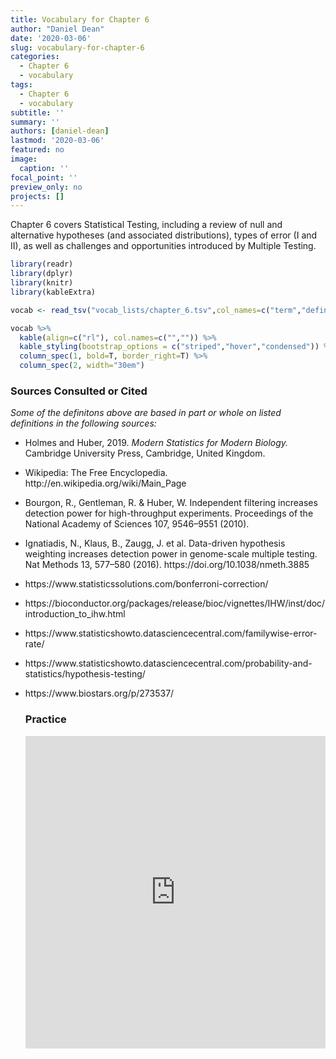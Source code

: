 ```yaml
---
title: Vocabulary for Chapter 6
author: "Daniel Dean"
date: '2020-03-06'
slug: vocabulary-for-chapter-6
categories:
  - Chapter 6
  - vocabulary
tags:
  - Chapter 6
  - vocabulary
subtitle: ''
summary: ''
authors: [daniel-dean]
lastmod: '2020-03-06'
featured: no
image:
  caption: ''
focal_point: ''
preview_only: no
projects: []
---
```

  
  Chapter 6 covers Statistical Testing, including a review of null and alternative hypotheses (and associated distributions), types of error (I and II), as well as challenges and opportunities introduced by Multiple Testing. 

```r
library(readr)
library(dplyr)
library(knitr)
library(kableExtra)
```

```r
vocab <- read_tsv("vocab_lists/chapter_6.tsv",col_names=c("term","definition")) 

vocab %>% 
  kable(align=c("rl"), col.names=c("","")) %>%
  kable_styling(bootstrap_options = c("striped","hover","condensed")) %>%
  column_spec(1, bold=T, border_right=T) %>%
  column_spec(2, width="30em")
```

### Sources Consulted or Cited

*Some of the definitons above are based in part or whole on listed definitions in the following sources:*
  
  - Holmes and Huber, 2019. *Modern Statistics for Modern Biology.* Cambridge University Press, 
Cambridge, United Kingdom.
- Wikipedia: The Free Encyclopedia. http://en.wikipedia.org/wiki/Main_Page
- Bourgon, R., Gentleman, R. & Huber, W. Independent filtering increases detection power for high-throughput experiments. Proceedings of the National Academy of Sciences 107, 9546–9551 (2010).
- Ignatiadis, N., Klaus, B., Zaugg, J. et al. Data-driven hypothesis weighting increases detection power in genome-scale multiple testing. Nat Methods 13, 577–580 (2016). https://doi.org/10.1038/nmeth.3885
- https://www.statisticssolutions.com/bonferroni-correction/
- https://bioconductor.org/packages/release/bioc/vignettes/IHW/inst/doc/introduction_to_ihw.html
- https://www.statisticshowto.datasciencecentral.com/familywise-error-rate/
- https://www.statisticshowto.datasciencecentral.com/probability-and-statistics/hypothesis-testing/
- https://www.biostars.org/p/273537/

  

  
  ### Practice
  
  <iframe src="https://quizlet.com/488864042/flashcards/embed?i=2oqpc3&x=1jj1" height="500" width="100%" style="border:0"></iframe>
  